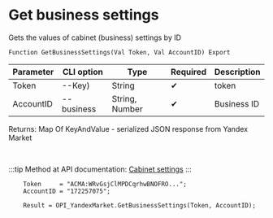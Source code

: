 ﻿---
sidebar_position: 3
---


# Get business settings
 Gets the values of cabinet (business) settings by ID



`Function GetBusinessSettings(Val Token, Val AccountID) Export`

  | Parameter | CLI option | Type | Required | Description |
  |-|-|-|-|-|
  | Token | --Key) | String | &#x2714; | token |
  | AccountID | --business | String, Number | &#x2714; | Business ID |

  
  Returns:  Map Of KeyAndValue - serialized JSON response from Yandex Market

<br/>

:::tip
Method at API documentation: [Cabinet settings](https://yandex.ru/dev/market/partner-api/doc/ru/reference/businesses/getBusinessSettings)
:::
<br/>


```bsl title="1C:Enterprise/OneScript code example"
    Token     = "ACMA:WRvGsjClMPDCqrhwBNOFRO...";
    AccountID = "172257075";

    Result = OPI_YandexMarket.GetBusinessSettings(Token, AccountID);
```
 





